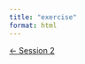 ```yaml
---
title: "exercise"
format: html
---
```




::: {.d-flex .justify-content-between .border-top .pt-4 .mt-4}
<div>
[← Session 2](page.qmd){.btn .btn-outline-primary}
</div>
<div></div>
:::
